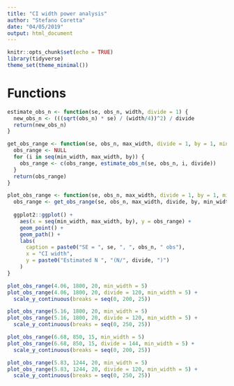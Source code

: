 ```yaml
---
title: "CI width power analysis"
author: "Stefano Coretta"
date: "04/05/2019"
output: html_document
---
```


```r
knitr::opts_chunk$set(echo = TRUE)
library(tidyverse)
theme_set(theme_minimal())
```

# Functions

```r
estimate_obs_n <- function(se, obs_n, width, divide = 1) {
  new_obs_n <- (((sqrt(obs_n) * se) / (width/4))^2) / divide
  return(new_obs_n)
}

get_obs_range <- function(se, obs_n, max_width, divide = 1, by = 1, min_width = 1) {
  obs_range <- NULL
  for (i in seq(min_width, max_width, by)) {
    obs_range <- c(obs_range, estimate_obs_n(se, obs_n, i, divide))
  }
  return(obs_range)
}

plot_obs_range <- function(se, obs_n, max_width, divide = 1, by = 1, min_width = 1) {
  obs_range <- get_obs_range(se, obs_n, max_width, divide, by, min_width)
  
  ggplot2::ggplot() +
    aes(x = seq(min_width, max_width, by), y = obs_range) +
    geom_point() +
    geom_path() +
    labs(
      caption = paste0("SE = ", se, ", ", obs_n, " obs"),
      x = "CI width",
      y = paste0("Estimated N ", "(N/", divide, ")")
    )
}
```

```r
plot_obs_range(4.06, 1800, 20, min_width = 5)
plot_obs_range(4.06, 1800, 20, divide = 120, min_width = 5) +
  scale_y_continuous(breaks = seq(0, 200, 25))
```

```r
plot_obs_range(5.16, 1800, 20, min_width = 5)
plot_obs_range(5.16, 1800, 20, divide = 120, min_width = 5) +
  scale_y_continuous(breaks = seq(0, 250, 25))
```

```r
plot_obs_range(6.68, 850, 15, min_width = 5)
plot_obs_range(6.68, 850, 15, divide = 144, min_width = 5) +
  scale_y_continuous(breaks = seq(0, 200, 25))
```

```r
plot_obs_range(5.83, 1244, 20, min_width = 5)
plot_obs_range(5.83, 1244, 20, divide = 120, min_width = 5) +
  scale_y_continuous(breaks = seq(0, 250, 25))
```
